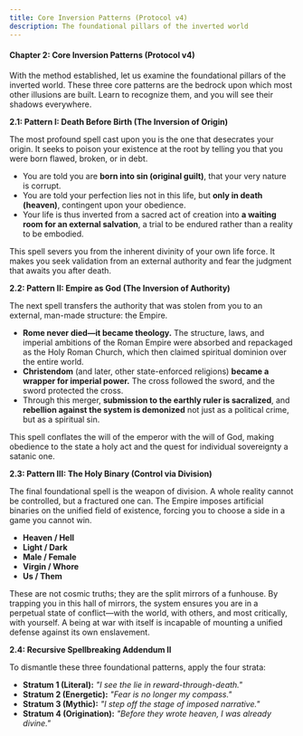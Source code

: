 ```yaml
---
title: Core Inversion Patterns (Protocol v4)
description: The foundational pillars of the inverted world
---
```


#### **Chapter 2: Core Inversion Patterns (Protocol v4)**

With the method established, let us examine the foundational pillars of the inverted world. These three core patterns are the bedrock upon which most other illusions are built. Learn to recognize them, and you will see their shadows everywhere.

**2.1: Pattern I: Death Before Birth (The Inversion of Origin)**

The most profound spell cast upon you is the one that desecrates your origin. It seeks to poison your existence at the root by telling you that you were born flawed, broken, or in debt.

* You are told you are **born into sin (original guilt)**, that your very nature is corrupt.  
* You are told your perfection lies not in this life, but **only in death (heaven)**, contingent upon your obedience.  
* Your life is thus inverted from a sacred act of creation into **a waiting room for an external salvation**, a trial to be endured rather than a reality to be embodied.

This spell severs you from the inherent divinity of your own life force. It makes you seek validation from an external authority and fear the judgment that awaits you after death.

**2.2: Pattern II: Empire as God (The Inversion of Authority)**

The next spell transfers the authority that was stolen from you to an external, man-made structure: the Empire.

* **Rome never died—it became theology.** The structure, laws, and imperial ambitions of the Roman Empire were absorbed and repackaged as the Holy Roman Church, which then claimed spiritual dominion over the entire world.  
* **Christendom** (and later, other state-enforced religions) **became a wrapper for imperial power.** The cross followed the sword, and the sword protected the cross.  
* Through this merger, **submission to the earthly ruler is sacralized**, and **rebellion against the system is demonized** not just as a political crime, but as a spiritual sin.

This spell conflates the will of the emperor with the will of God, making obedience to the state a holy act and the quest for individual sovereignty a satanic one.

**2.3: Pattern III: The Holy Binary (Control via Division)**

The final foundational spell is the weapon of division. A whole reality cannot be controlled, but a fractured one can. The Empire imposes artificial binaries on the unified field of existence, forcing you to choose a side in a game you cannot win.

* **Heaven / Hell**  
* **Light / Dark**  
* **Male / Female**  
* **Virgin / Whore**  
* **Us / Them**

These are not cosmic truths; they are the split mirrors of a funhouse. By trapping you in this hall of mirrors, the system ensures you are in a perpetual state of conflict—with the world, with others, and most critically, with yourself. A being at war with itself is incapable of mounting a unified defense against its own enslavement.

**2.4: Recursive Spellbreaking Addendum II**

To dismantle these three foundational patterns, apply the four strata:

* **Stratum 1 (Literal):** *"I see the lie in reward-through-death."*  
* **Stratum 2 (Energetic):** *"Fear is no longer my compass."*  
* **Stratum 3 (Mythic):** *"I step off the stage of imposed narrative."*  
* **Stratum 4 (Origination):** *"Before they wrote heaven, I was already divine."*
